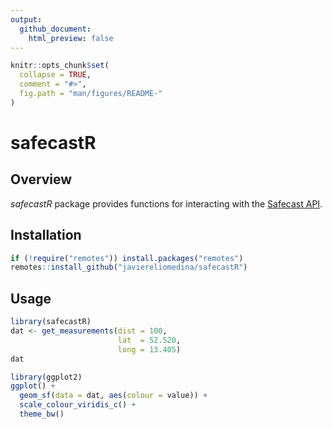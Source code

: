 ```yaml
---
output:
  github_document:
    html_preview: false
---
```


```r

knitr::opts_chunk$set(
  collapse = TRUE,
  comment = "#>",
  fig.path = "man/figures/README-"
)

```

# safecastR

## Overview

*safecastR* package provides functions for interacting with the [Safecast API](https://api.safecast.org/).

## Installation

```r

if (!require("remotes")) install.packages("remotes")
remotes::install_github("javiereliomedina/safecastR")

```

## Usage

```r

library(safecastR) 
dat <- get_measurements(dist = 100,
                        lat  = 52.520, 
                        long = 13.405)
dat

```

```r

library(ggplot2)
ggplot() +
  geom_sf(data = dat, aes(colour = value)) +
  scale_colour_viridis_c() +
  theme_bw()

```


